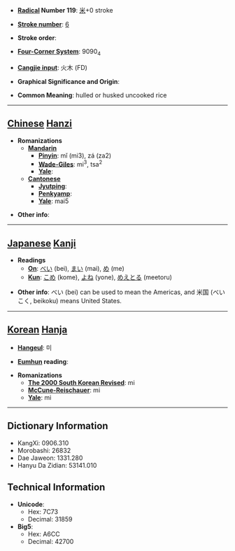 * '''[[Wiktionary:Chinese radical index| Radical]] Number 119''': [[Wiktionary:Chinese radical index 米|米]]+0 stroke

* '''[[Wiktionary:Chinese total strokes index|Stroke number]]''': [[Wiktionary:Chinese total strokes index 6|6]]

* '''Stroke order''': 

* '''[[Wiktionary:Chinese four corner index|Four-Corner System]]''': 9090<sub>4</sub>

* '''[[Wiktionary:Chinese Cangjie index|Cangjie input]]''': 火木 (FD)

* '''Graphical Significance and Origin''': 

* '''Common Meaning''': hulled or husked uncooked rice

----

== [[Chinese]] [[Hanzi]] ==

* '''Romanizations'''
** '''[[Mandarin]]'''
*** '''[[Pinyin]]''': mǐ (mi3), zá (za2)
*** '''[[Wade-Giles]]''': mi<sup>3</sup>, tsa<sup>2</sup>
*** '''[[Yale]]''': 
** '''[[Cantonese]]'''
*** '''[[Jyutping]]''':
*** '''[[Penkyamp]]''': 
*** '''[[Yale]]''': mai5

* '''Other info''': 

----

== [[Japanese]] [[Kanji]] ==

* '''Readings'''
** '''[[On]]''': [[べい]] (bei), [[まい]] (mai), [[め]] (me)
** '''[[Kun]]''': [[こめ]] (kome), [[よね]] (yone), [[めえとる]] (meetoru)

* '''Other info''':  べい (bei) can be used to mean the Americas, and 米国 (べいこく, beikoku) means United States.

----

== [[Korean]] [[Hanja]] ==

* '''[[Hangeul]]''': 미

* '''[[Eumhun]] reading''': 

* '''Romanizations'''
** '''[[The 2000 South Korean Revised Romanization|The 2000 South Korean Revised]]''': mi
** '''[[McCune-Reischauer]]''': mi
** '''[[Yale]]''': mi

----

== Dictionary Information ==

* KangXi: 0906.310
* Morobashi: 26832
* Dae Jaweon: 1331.280
* Hanyu Da Zidian: 53141.010

== Technical Information ==

* '''Unicode''':
** Hex: 7C73
** Decimal: 31859
* '''Big5''':
** Hex: A6CC
** Decimal: 42700